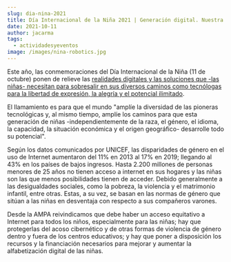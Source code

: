 ```yaml
---
slug: dia-nina-2021
title: Día Internacional de la Niña 2021 | Generación digital. Nuestra generación
date: 2021-10-11
author: jacarma
tags:
  - actividadesyeventos
image: /images/nina-robotics.jpg
---
```


Este año, las conmemoraciones del Día Internacional de la Niña (11 de octubre) ponen de relieve las [realidades digitales y las soluciones que -las niñas- necesitan para sobresalir en sus diversos caminos como tecnólogas para la libertad de expresión, la alegría y el potencial ilimitado](https://www.un.org/es/observances/girl-child-day).

El llamamiento es para que el mundo "amplíe la diversidad de las pioneras tecnológicas y, al mismo tiempo, amplíe los caminos para que esta generación de niñas -independientemente de la raza, el género, el idioma, la capacidad, la situación económica y el origen geográfico- desarrolle todo su potencial".

Según los datos comunicados por UNICEF, las disparidades de género en el uso de Internet aumentaron del 11% en 2013 al 17% en 2019; llegando al 43% en los países de bajos ingresos. Hasta 2.200 millones de personas menores de 25 años no tienen acceso a internet en sus hogares y las niñas son las que menos posibilidades tienen de acceder. Debido generalmente a las desigualdades sociales, como la pobreza, la violencia y el matrimonio infantil, entre otras. Estas, a su vez, se basan en las normas de género que sitúan a las niñas en desventaja con respecto a sus compañeros varones. 

Desde la AMPA reivindicamos que debe haber un acceso equitativo a Internet para todos los niños, especialmente para las niñas; hay que protegerlas del acoso cibernético y de otras formas de violencia de género dentro y fuera de los centros educativos; y hay que poner a disposición los recursos y la financiación necesarios para mejorar y aumentar la alfabetización digital de las niñas.

